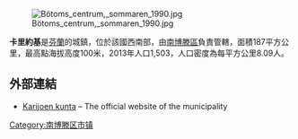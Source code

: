 [[Image:Bötoms_centrum,_sommaren_1990.jpg|thumb]]

'''卡里約基'''是[[芬蘭|芬蘭]]的城鎮，位於該國西南部，由[[南博滕區|南博滕區]]負責管轄，面積187平方公里，最高點海拔高度100米，2013年人口1,503，人口密度為每平方公里8.09人。

==外部連結==
*[http://www.karijoki.fi/ Karijoen kunta] {{Wayback|url=http://www.karijoki.fi/ |date=20201126014120 }} – The official website of the municipality

{{Finland-geo-stub}}
[[Category:南博滕区市镇|Category:南博滕区市镇]]